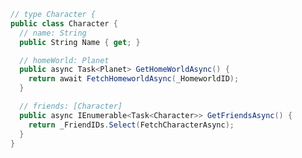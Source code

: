 ```c# word-wrap=false filename="C Sharp"
// type Character {
public class Character {
  // name: String
  public String Name { get; }

  // homeWorld: Planet
  public async Task<Planet> GetHomeWorldAsync() {
    return await FetchHomeworldAsync(_HomeworldID);
  }

  // friends: [Character]
  public async IEnumerable<Task<Character>> GetFriendsAsync() {
    return _FriendIDs.Select(FetchCharacterAsync);
  }
}
```

